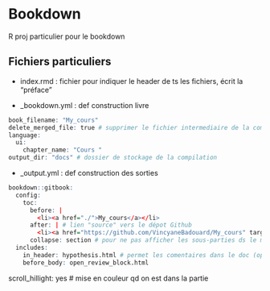 # Bookdown


R proj particulier pour le bookdown 

## Fichiers particuliers
+ index.rmd : fichier pour indiquer le header de ts les fichiers, écrit la "préface"

+ _bookdown.yml : def construction livre
```r
book_filename: "My_cours"
delete_merged_file: true # supprimer le fichier intermediaire de la compilation
language:
  ui:
    chapter_name: "Cours "
output_dir: "docs" # dossier de stockage de la compilation
```

+ _output.yml : def construction des sorties
```r
bookdown::gitbook:
  config:
    toc:
      before: |
        <li><a href="./">My_cours</a></li>
      after: | # lien "source" vers le dépot Github
        <li><a href="https://github.com/VincyaneBadouard/My_cours" target="blank">Source</a></li>
      collapse: section # pour ne pas afficher les sous-parties ds le menu deroulant
  includes:
    in_header: hypothesis.html # permet les comentaires dans le doc (open review)
    before_body: open_review_block.html
```
scroll_hillight: yes # mise en couleur qd on est dans la partie
